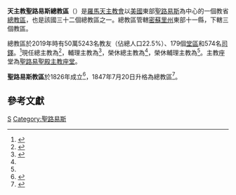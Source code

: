 {{Multiple issues|
{{Primarysources|time=2020-02-09T19:17:51+00:00}}
{{Refimprove|time=2020-02-09T19:17:51+00:00}}
}}
{{Infobox Roman Catholic diocese 
|Roman Catholic Diocese of = 天主教聖路易斯總教區 
|Latin name of diocese = Archidioecesis Sancti Ludovici 
|border = catholic
|image = [[File:IMG_20180502_131802823_HDR.jpg|250px]]
|caption = 聖路易聖殿主教座堂
|coat_of_arms = [[File:Roman_Catholic_Archdiocese_of_Saint_Louis.svg|175px]]
|coat_of_arms_caption = 總教區牧徽
|location = [[美國|美國]][[聖路易斯_(密蘇里州)|聖路易斯]] 
|territory = [[密蘇里州|密蘇里州]]東部十一縣
|population = 50萬5243名（2019年）
|parishes = 179（2019年）
|secular priests = 574位司鐸（2019年）
|rite = [[罗马礼|罗马礼]]
|patron = [[聖德賢|聖德賢]]和[[聖雲仙|聖雲仙]] 
|province = 聖路易斯
|established = 1826年（教區）<br />1847年7月20日（總教區）
|cathedral = [[聖路易聖殿主教座堂|聖路易聖殿主教座堂]]
|co-cathedral =
|leadership = 總主教
|website = [https://www.archstl.org/ 總教區官方網站]
|pope = {{incumbent pope}}
|metropolitan = {{link-en|米徹爾·T·羅桑斯基|Mitchell T. Rozanski}}
|coadjutor archbishop = 
|auxiliary = {{link-en|馬爾谷·S·里維圖索|Mark S. Rivituso}}
|emeritus = {{link-en|羅勃·雅各伯·卡爾森|Robert James Carlson|羅勃·J·卡爾森}}（榮休總主教）<br />{{link-en|羅勃·若瑟·赫爾門|Robert Joseph Hermann|羅勃·J·赫爾門}}（榮休輔理主教）
|map = [[File:Archdiocese_of_Saint_Louis_(Missouri).jpg|250px]]
|map_caption = 紅色為總教區轄區
}}

'''天主教聖路易斯總教區'''（{{lang-la|Archidioecesis Sancti Ludovici}}）是[[羅馬天主教會|羅馬天主教會]]以[[美國|美國]]東部[[聖路易斯_(密蘇里州)|聖路易斯]]為中心的一個教省[[總教區|總教區]]，也是該國三十二個總教區之一。總教區管轄[[密蘇里州|密蘇里州]]東部十一縣，下轄三個教區。

總教區於2019年時有50萬5243名教友（佔總人口22.5%）、179個[[堂區|堂區]]和574名[[司鐸|司鐸]]。<ref>{{cite web |title=About the Archdiocese |url=https://www.archstl.org/about-the-archdiocese |publisher=Archdiocese of St. Louis |accessdate=2020-02-09 |archiveurl=https://web.archive.org/web/20200209182425/https://www.archstl.org/about-the-archdiocese |archivedate=2020-02-09 |language=en |dead-url=no }}</ref>現任總主教為{{link-en|米徹爾·T·羅桑斯基|Mitchell T. Rozanski}}<ref name="Vatican20200610">{{cite press release |title=Resignations and Appointments, 10.06.2020 |url=https://press.vatican.va/content/salastampa/en/bollettino/pubblico/2020/06/10/200610b.html |publisher=Holy See Press Office |accessdate=2020-06-10 |archiveurl=https://web.archive.org/web/20200610125434/https://press.vatican.va/content/salastampa/en/bollettino/pubblico/2020/06/10/200610b.html |archivedate=2020-06-10 |language=en |date=2020-06-10 |dead-url=no }}</ref>，輔理主教為{{link-en|馬爾谷·S·里維圖索|Mark S. Rivituso}}<ref name="leadership">{{cite web |title=Leadership |url=https://www.archstl.org/leadership |publisher=Archdiocese of St. Louis |accessdate=2020-02-09 |archiveurl=https://web.archive.org/web/20200209165510/https://www.archstl.org/leadership |archivedate=2020-02-09 |language=en |dead-url=no }}</ref>，榮休總主教為{{link-en|羅勃·雅各伯·卡爾森|Robert James Carlson|羅勃·J·卡爾森}}<ref name="Vatican20200610" />，榮休輔理主教為{{link-en|羅勃·若瑟·赫爾門|Robert Joseph Hermann|羅勃·J·赫爾門}}<ref name="leadership" />。主教座堂為[[聖路易聖殿主教座堂|聖路易聖殿主教座堂]]。

'''聖路易斯教區'''於1826年成立<ref>{{cite web |title=History of the Archdiocese |url=https://www.archstl.org/history |publisher=Archdiocese of St. Louis |accessdate=2020-02-09 |archiveurl=https://web.archive.org/web/20200209183724/https://www.archstl.org/history |archivedate=2020-02-09 |language=en |dead-url=no }}</ref>，1847年7月20日升格為總教區<ref>{{cite web |title=An Immigrant Church |url=https://www.archstl.org/history/immigrant-church |publisher=Archdiocese of St. Louis |accessdate=2020-02-09 |archiveurl=https://web.archive.org/web/20200209184007/https://www.archstl.org/history/immigrant-church |archivedate=2020-02-09 |language=en |dead-url=no }}</ref>。

== 參考文獻 ==
{{reflist}}

{{美國天主教教區}}

[[Category:美國天主教教區|S]]
[[Category:聖路易斯|Category:聖路易斯]]